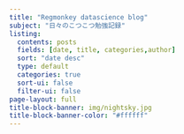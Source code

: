 ```yaml
---
title: "Regmonkey datascience blog"
subject: "日々のこつこつ勉強記録"
listing:
  contents: posts
  fields: [date, title, categories,author]
  sort: "date desc"
  type: default
  categories: true
  sort-ui: false
  filter-ui: false
page-layout: full
title-block-banner: img/nightsky.jpg
title-block-banner-color: "#ffffff"
---
```

